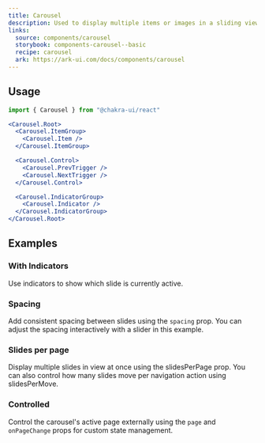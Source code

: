 ```yaml
---
title: Carousel
description: Used to display multiple items or images in a sliding view.
links:
  source: components/carousel
  storybook: components-carousel--basic
  recipe: carousel
  ark: https://ark-ui.com/docs/components/carousel
---
```


<ExampleTabs name="carousel-basic" />

## Usage

```jsx
import { Carousel } from "@chakra-ui/react"
```

```jsx
<Carousel.Root>
  <Carousel.ItemGroup>
    <Carousel.Item />
  </Carousel.ItemGroup>

  <Carousel.Control>
    <Carousel.PrevTrigger />
    <Carousel.NextTrigger />
  </Carousel.Control>

  <Carousel.IndicatorGroup>
    <Carousel.Indicator />
  </Carousel.IndicatorGroup>
</Carousel.Root>
```

## Examples

### With Indicators

Use indicators to show which slide is currently active.

<ExampleTabs name="carousel-with-indicators" />

### Spacing

Add consistent spacing between slides using the `spacing` prop. You can adjust
the spacing interactively with a slider in this example.

<ExampleTabs name="carousel-spacing" />

### Slides per page

Display multiple slides in view at once using the slidesPerPage prop. You can
also control how many slides move per navigation action using slidesPerMove.

<ExampleTabs name="carousel-slides-per-page" />

### Controlled

Control the carousel's active page externally using the `page` and
`onPageChange` props for custom state management.

<ExampleTabs name="carousel-controlled" />
